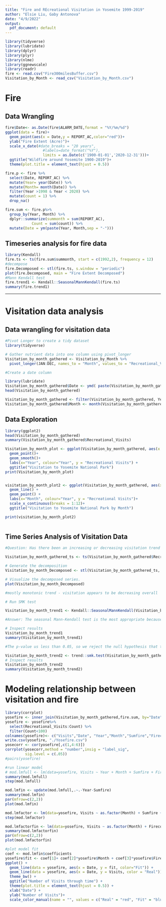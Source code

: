 ```yaml
---
title: "Fire and REcreational Visitation in Yosemite 1999-2019"
author: "Elsie Liu, Gaby Antonova"
date: "4/9/2022"
output:
  pdf_document: default
---
```


```r
library(tidyverse)
library(lubridate)
library(dplyr)
library(plyr)
library(nlme)
library(ggnewscale)
library(readr)
fire <- read.csv("Fire300milesBuffer.csv")
Visitation_by_Month <- read_csv("Visitation_by_Month.csv")
```
# Fire
## Data Wrangling
```r
fire$Date<- as.Date(fire$ALARM_DATE,format = "%Y/%m/%d")
ggplot(data = fire)+
  geom_point(aes(x = Date,y = REPORT_AC,color="red"))+
  ylab("Fire Extent (Acre)")+
  scale_x_date(#date_breaks = "20 years", 
                 #labels=date_format("%Y"),
                 limits = as.Date(c('1900-01-01','2020-12-31')))+
  ggtitle("Wildfire around Yosemite 1900-2019")+
  theme(plot.title = element_text(hjust = 0.5))

fire.p <- fire %>%
  select(Date, REPORT_AC) %>%
  mutate(Year= year(Date)) %>%
  mutate(Month= month(Date)) %>%
  filter(Year >1998 & Year < 2020) %>%
  mutate(count = 1) %>%
  drop_na()

fire.sum <- fire.p%>%
  group_by(Year, Month) %>%
  dplyr::summarize(summonth = sum(REPORT_AC),
            Count = sum(count)) %>%
  mutate(Date = ym(paste(Year, Month,sep = "-")))

```
## Timeseries analysis for fire data
```r
library(Kendall)
fire.ts <- ts(fire.sum$summonth, start = c(1992,2), frequency = 12)
#decompose
fire.Decomposed <- stl(fire.ts, s.window = "periodic")
plot(fire.Decomposed, main = "Fire Extent Decomposed")
#Mann Kendall test
fire.trend1 <- Kendall::SeasonalMannKendall(fire.ts)
summary(fire.trend1)

```

-------------
# Visitation data analysis


## Data wrangling for visitation data
```r
#Pivot Longer to create a tidy dataset
library(tidyverse)

# Gather nutrient data into one column using pivot_longer
Visitation_by_month_gathered <- Visitation_by_Month %>%
  pivot_longer(JAN:DEC, names_to = "Month", values_to = "Recreational_Visits")

#Create a date column

library(lubridate)
Visitation_by_month_gathered$Date <- ymd( paste(Visitation_by_month_gathered$Year, Visitation_by_month_gathered$Month, "1", sep="-") )
head(Visitation_by_month_gathered)

Visitation_by_month_gathered <- filter(Visitation_by_month_gathered, Year > 1998 & Year < 2020 )
Visitation_by_month_gathered$Month <- month(Visitation_by_month_gathered$Date)
```

## Data Exploration

```r

library(ggplot2)
head(Visitation_by_month_gathered)
summary(Visitation_by_month_gathered$Recreational_Visits)

Visitation_by_month_plot <- ggplot(Visitation_by_month_gathered, aes(x = Date, y = Recreational_Visits)) +
  geom_point()+
  geom_smooth()+
  labs(x="Year", colour="Year", y = "Recreational Visits") +
  ggtitle("Visitation to Yosemite National Park") 
print(Visitation_by_month_plot)


visitation_by_month_plot2 <- ggplot(Visitation_by_month_gathered, aes(x = Month, y = Recreational_Visits, label=TRUE, abbr=TRUE, group=factor(Year), color=factor(Year))) +
  geom_line() +
  geom_point() +
  labs(x="Month", colour="Year", y = "Recreational Visits")+
  scale_x_continuous(breaks = 1:12)+
  ggtitle("Visitation to Yosemite National Park by Month")

print(visitation_by_month_plot2)



```

## Time Series Analysis of Visitation Data

```r

#Question: Has there been an increasing or decreasing visitation trend for Yosemite National Park between 1999 and 2019?

Visitation_by_month_gathered_ts <- ts(Visitation_by_month_gathered$Recreational_Visits, start = c(1999,1), frequency = 12)

# Generate the decomposition
Visitation_by_month_Decomposed <- stl(Visitation_by_month_gathered_ts, s.window = "periodic")

# Visualize the decomposed series. 
plot(Visitation_by_month_Decomposed)

#mostly monotonic trend - visitation appears to be decreasing overall

# Run SMK test

Visitation_by_month_trend1 <- Kendall::SeasonalMannKendall(Visitation_by_month_gathered_ts)

#Answer: The seasonal Mann-Kendall test is the most appropriate because this ozone data has seasonality as seen in the decomposed time series plot and is non-parametric.

# Inspect results
Visitation_by_month_trend1
summary(Visitation_by_month_trend1)

#The p-value us less than 0.05, so we reject the null hypothesis that the data is stationary, therefore we have a trend over time. Visitation appears to be decreasing over time in Yosemite National Park. 

Visitation_by_month_trend2 <- trend::smk.test(Visitation_by_month_gathered_ts)
# Inspect results
Visitation_by_month_trend2
summary(Visitation_by_month_trend2)


```

# Modeling relationship between visitation and fire

```r
library(corrplot)
yosefire <- inner_join(Visitation_by_month_gathered,fire.sum, by="Date")
yosefire <- yosefire%>%
  select(Recreational_Visits:Count) %>%
  filter(Count<100)
colnames(yosefire)<- c("Visits","Date", "Year","Month","Sumfire","Firecounts")
write.csv(yosefire, "./Yosefire.csv")
yosecorr <- cor(yosefire[,c(1,4:6)])
corrplot(yosecorr,method = "number",insig = "label_sig",
         sig.level = c(.05))
#pairs(yosefire)

#run linear model
# mod.lmfull <- lm(data=yosefire, Visits ~ Year + Month + Sumfire + Firecounts)
summary(mod.lmfull)
step(mod.lmfull)

mod.lmfin <- update(mod.lmfull,.~.-Year-Sumfire)
summary(mod.lmfin)
par(mfrow=c(2,2))
plot(mod.lmfin)

mod.lmfactor <- lm(data=yosefire, Visits ~ as.factor(Month) + Sumfire + Firecounts)
step(mod.lmfactor)

mod.lmfactorfin <- lm(data=yosefire, Visits ~ as.factor(Month) + Firecounts)
summary(mod.lmfactorfin)
par(mfrow=c(2,2))
plot(mod.lmfactorfin)

#plot model fit
coef <- mod.lmfin$coefficients
yosefire$fit <- coef[1]+ coef[2]*yosefire$Month + coef[3]*yosefire$Firecounts
ggplot() +
  geom_line(data = yosefire, aes(x = Date, y = fit, color="Fit")) +
  geom_line(data = yosefire, aes(x = Date, y = Visits, color = "Real")) +
  theme_bw() +
  ggtitle("Number of Visits through time") +
  theme(plot.title = element_text(hjust = 0.5)) +
  xlab("Date") +
  ylab("Number of Visits")+
  scale_color_manual(name = "", values = c("Real" = "red", "Fit" = "blue"))
  
```

